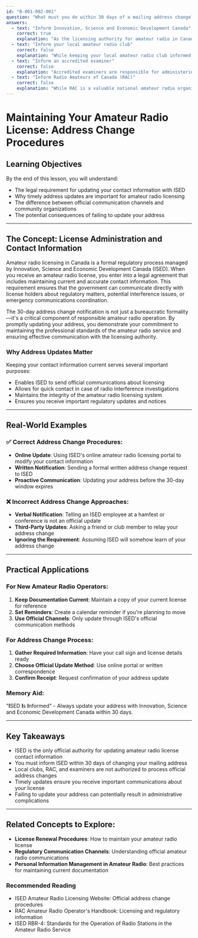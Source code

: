 ```yaml
---
id: "B-001-002-001"
question: "What must you do within 30 days of a mailing address change?"
answers:
  - text: "Inform Innovation, Science and Economic Development Canada"
    correct: true
    explanation: "As the licensing authority for amateur radio in Canada, ISED requires all licensed amateur radio operators to maintain current contact information. This ensures that ISED can communicate important regulatory updates, contact the license holder in case of interference investigations, or send official communications directly to the correct address. Failure to update your address within 30 days can potentially result in administrative penalties or license suspension."
  - text: "Inform your local amateur radio club"
    correct: false
    explanation: "While keeping your local amateur radio club informed is a good practice for community networking, it is not a legal requirement for maintaining your amateur radio license. Only ISED, as the official government licensing authority, requires mandatory address updates within the specified 30-day window."
  - text: "Inform an accredited examiner"
    correct: false
    explanation: "Accredited examiners are responsible for administering amateur radio licensing exams, not maintaining license records. They do not have the authority or responsibility to update your contact information with the licensing agency. Only ISED can officially update your license details."
  - text: "Inform Radio Amateurs of Canada (RAC)"
    correct: false
    explanation: "While RAC is a valuable national amateur radio organization that provides support and advocacy, it is not the official licensing authority. RAC is a non-governmental organization and does not have the legal mandate to maintain or update amateur radio license information. Only ISED can officially process address changes for licensed operators."
---
```


# Maintaining Your Amateur Radio License: Address Change Procedures

## Learning Objectives
By the end of this lesson, you will understand:
- The legal requirement for updating your contact information with ISED
- Why timely address updates are important for amateur radio licensing
- The difference between official communication channels and community organizations
- The potential consequences of failing to update your address

---

## The Concept: License Administration and Contact Information

Amateur radio licensing in Canada is a formal regulatory process managed by Innovation, Science and Economic Development Canada (ISED). When you receive an amateur radio license, you enter into a legal agreement that includes maintaining current and accurate contact information. This requirement ensures that the government can communicate directly with license holders about regulatory matters, potential interference issues, or emergency communications coordination.

The 30-day address change notification is not just a bureaucratic formality—it's a critical component of responsible amateur radio operation. By promptly updating your address, you demonstrate your commitment to maintaining the professional standards of the amateur radio service and ensuring effective communication with the licensing authority.

### Why Address Updates Matter

Keeping your contact information current serves several important purposes:
- Enables ISED to send official communications about licensing
- Allows for quick contact in case of radio interference investigations
- Maintains the integrity of the amateur radio licensing system
- Ensures you receive important regulatory updates and notices

---

## Real-World Examples

### ✅ Correct Address Change Procedures:
- **Online Update**: Using ISED's online amateur radio licensing portal to modify your contact information
- **Written Notification**: Sending a formal written address change request to ISED
- **Proactive Communication**: Updating your address before the 30-day window expires

### ❌ Incorrect Address Change Approaches:
- **Verbal Notification**: Telling an ISED employee at a hamfest or conference is not an official update
- **Third-Party Updates**: Asking a friend or club member to relay your address change
- **Ignoring the Requirement**: Assuming ISED will somehow learn of your address change

---

## Practical Applications

### For New Amateur Radio Operators:
1. **Keep Documentation Current**: Maintain a copy of your current license for reference
2. **Set Reminders**: Create a calendar reminder if you're planning to move
3. **Use Official Channels**: Only update through ISED's official communication methods

### For Address Change Process:
1. **Gather Required Information**: Have your call sign and license details ready
2. **Choose Official Update Method**: Use online portal or written correspondence
3. **Confirm Receipt**: Request confirmation of your address update

### Memory Aid:
"**I**SED **I**s **I**nformed" - Always update your address with Innovation, Science and Economic Development Canada within 30 days.

---

## Key Takeaways

- ISED is the only official authority for updating amateur radio license contact information
- You must inform ISED within 30 days of changing your mailing address
- Local clubs, RAC, and examiners are not authorized to process official address changes
- Timely updates ensure you receive important communications about your license
- Failing to update your address can potentially result in administrative complications

---

## Related Concepts to Explore:
- **License Renewal Procedures**: How to maintain your amateur radio license
- **Regulatory Communication Channels**: Understanding official amateur radio communications
- **Personal Information Management in Amateur Radio**: Best practices for maintaining current documentation

### Recommended Reading

- ISED Amateur Radio Licensing Website: Official address change procedures
- RAC Amateur Radio Operator's Handbook: Licensing and regulatory information
- ISED RBR-4: Standards for the Operation of Radio Stations in the Amateur Radio Service